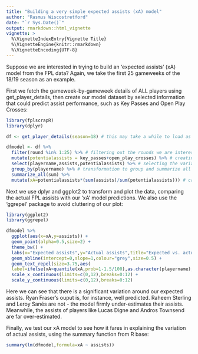 ```yaml
---
title: "Building a very simple expected assists (xA) model"
author: "Rasmus Wiscostretford"
date: "`r Sys.Date()`"
output: rmarkdown::html_vignette
vignette: >
  %\VignetteIndexEntry{Vignette Title}
  %\VignetteEngine{knitr::rmarkdown}
  %\VignetteEncoding{UTF-8}
---
```


Suppose we are interested in trying to build an 'expected assists' (xA) model from the FPL data? Again, we take the first 25 gameweeks of the 18/19 season as an example.

First we fetch the gameweek-by-gameweek details of ALL players using get_player_details, then create our model dataset by selected information that could predict assist performance, such as Key Passes and Open Play Crosses:

```r

library(fplscrapR)
library(dplyr)

df <- get_player_details(season=18) # this may take a while to load as it fetches ALL player details

dfmodel <- df %>% 
  filter(round %in% 1:25) %>% # filtering out the rounds we are interested in
  mutate(potentialassists = key_passes+open_play_crosses) %>% # creating a new variable that give us a potential indicator for expected assists, namely the number of key passes and open play crosses for each player
  select(playername,assists,potentialassists) %>% # selecting the variables we need for our analysis
  group_by(playername) %>% # transformation to group and summarize all our variables (i.e. the actual and potential assists) at the 'playername' variable level
  summarize_all(sum) %>%
  mutate(xA=potentialassists*(sum(assists)/sum(potentialassists))) # creating a new variable called 'xA' that attempts to predict the actual number of assists based on the relationship (from our data) between the number of assists and key passes+open play cross a player has produced
```

Next we use dplyr and ggplot2 to transform and plot the data, comparing the actual FPL assists with our 'xA' model predictions. We also use the 'ggrepel' package to avoid cluttering of our plot:

```r
library(ggplot2)
library(ggrepel)
```

```r
dfmodel %>% 
  ggplot(aes(x=xA,y=assists)) +
  geom_point(alpha=0.5,size=2) +
  theme_bw() +
  labs(x="Expected assists",y="Actual assists",title="Expected vs. actual assists",subtitle="Season 2018/2019 - Gameweeks 1-25", caption=paste("Data from fplscrapR | ",Sys.Date(),sep="")) +
  geom_abline(intercept=0,slope=1,colour="grey",size=0.5) + 
  geom_text_repel(size=3.75,aes(
  label=ifelse(xA>quantile(xA,prob=1-1.5/100),as.character(playername),ifelse(assists>quantile(assists,prob=1-1.5/100),as.character(playername),"")))) + #
  scale_x_continuous(limits=c(0,12),breaks=0:12) +
  scale_y_continuous(limits=c(0,12),breaks=0:12)
```

Here we can see that there is a significant variation around our expected assists. Ryan Fraser's ouput is, for instance, well predicted. Raheem Sterling and Leroy Sanés are not - the model firmly under-estimates their assists. Meanwhile, the assists of players like Lucas Digne and Andros Townsend are far over-estimated. 

Finally, we test our xA model to see how it fares in explaining the variation of actual assists, using the summary function from R base:

```r
summary(lm(dfmodel,formula=xA ~ assists))
```
